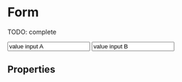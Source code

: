


<Meta title="Atoms/Form" component={Form} />

# Form

<Preview>
  <Story name="test">
    <Wrapper />
  </Story>
</Preview>

TODO: complete

<Preview>
  <Story name="default" parameters={{ decorators: [withKnobs, withA11y] }}>
    <Form
      alertText={text("alertText", "Validation submit message")}
      alertAppearance={select("alertAppearance", [
        "danger",
        "primary",
        "secondary",
        "warning",
        "success",
      ])}
      link={text("link", "Primary text link")}
      linkTo={text("linkTo", "http://www.tiendanube.com")}
      submitting={boolean("submitting", false)}
      submitLabel={text("submitLabel", "Primary")}
      onClickSubmit={action("onClickSubmit")}
      buttonLabel={text("buttonLabel", "Default")}
      onClickButton={action("onClickButton")}
    >
      <Input
        label="label input A"
        value="value input A"
        placeholder="placeholder A"
        name="name A"
      />
      <Input
        label="label input B"
        value="value input B"
        placeholder="placeholder B"
        name="name B"
      />
    </Form>
  </Story>
</Preview>

## Properties

<Props of={Form.type} />

